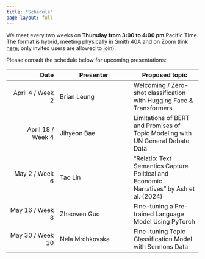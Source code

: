 ```yaml
---
title: "Schedule"
page-layout: full
---
```


We meet every two weeks on **Thursday from 3:00 to 4:00 pm** Pacific Time. The format is hybrid, meeting physically in Smith 40A and on Zoom (link [here](https://washington.zoom.us/j/96588041199); only invited users are allowed to join).

Please consult the schedule below for upcoming presentations:

|              Date | Presenter       | Proposed topic                                                                           |
|------------------:|----------------------------|--------------------------|
|  April 4 / Week 2 | Brian Leung     | Welcoming / Zero-shot classification with Hugging Face & Transformers                    |
| April 18 / Week 4 | Jihyeon Bae     | Limitations of BERT and Promises of Topic Modeling with UN General Debate Data           |
|    May 2 / Week 6 | Tao Lin         | “Relatio: Text Semantics Capture Political and Economic Narratives” by Ash et al. (2024) |
|   May 16 / Week 8 | Zhaowen Guo     | Fine-tuning a Pre-trained Language Model Using PyTorch                                   |
|  May 30 / Week 10 | Nela Mrchkovska | Fine-tuning Topic Classification Model with Sermons Data                                 |
